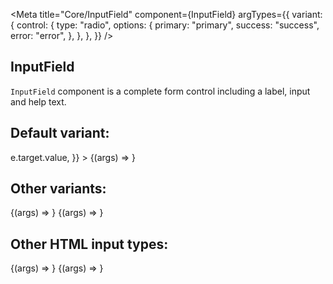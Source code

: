 

<Meta
  title="Core/InputField"
  component={InputField}
  argTypes={{
    variant: {
      control: {
        type: "radio",
        options: {
          primary: "primary",
          success: "success",
          error: "error",
        },
      },
    },
  }}
/>

## InputField

`InputField` component is a complete form control including a label, input and help text.

## Default variant:

<Canvas>
  <Story
    name="Primary"
    args={{
      variant: "primary",
      type: "text",
      label: "Normal text field",
      onChange: (e) => e.target.value,
    }}
  >
    {(args) => <InputField {...args} />}
  </Story>
</Canvas>

## Other variants:

<Canvas>
  <Story name="Success" args={{ variant: "success", label: "Success" }}>
    {(args) => <InputField {...args} />}
  </Story>
  <Story name="Error" args={{ variant: "error", label: "Error" }}>
    {(args) => <InputField {...args} />}
  </Story>
</Canvas>

## Other HTML input types:

<Canvas>
  <Story name="Password" args={{ label: "Enter password", type: "password" }}>
    {(args) => <InputField {...args} />}
  </Story>
  <Story name="Email" args={{ label: "Enter email", type: "email" }}>
    {(args) => <InputField {...args} />}
  </Story>
</Canvas>

<ArgsTable of={InputField} />
